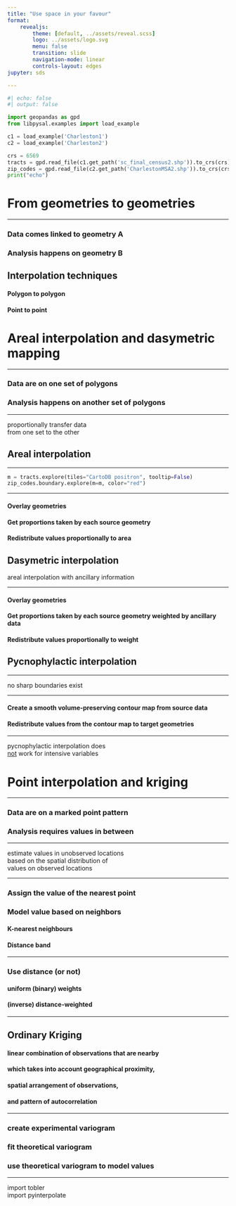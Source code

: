 ```yaml
---
title: "Use space in your favour"
format:
    revealjs:
        theme: [default, ../assets/reveal.scss]
        logo: ../assets/logo.svg
        menu: false
        transition: slide
        navigation-mode: linear
        controls-layout: edges
jupyter: sds

---
```


```python
#| echo: false
#| output: false

import geopandas as gpd
from libpysal.examples import load_example

c1 = load_example('Charleston1')
c2 = load_example('Charleston2')

crs = 6569
tracts = gpd.read_file(c1.get_path('sc_final_census2.shp')).to_crs(crs)
zip_codes = gpd.read_file(c2.get_path('CharlestonMSA2.shp')).to_crs(crs)
print("echo")
```

# From geometries to geometries

---

### Data comes linked to geometry A
### Analysis happens on geometry B {.fragment .fade-in}

## Interpolation techniques

#### Polygon to polygon {.fragment .fade-in}
#### Point to point {.fragment .fade-in}

# Areal interpolation and dasymetric mapping

---

### Data are on one set of polygons
### Analysis happens on another set of polygons {.fragment .fade-in}

---

::: {.r-fit-text .absolute top=30%}
proportionally transfer data <br>
from one set to the other
:::

## Areal interpolation

---

```python
m = tracts.explore(tiles="CartoDB positron", tooltip=False)
zip_codes.boundary.explore(m=m, color="red")
```

---


#### Overlay geometries
#### Get proportions taken by each source geometry {.fragment .fade-in}
#### Redistribute values proportionally to area {.fragment .fade-in}


## Dasymetric interpolation

::: {.r-fit-text .fragment .fade-in}
areal interpolation with ancillary information
:::

---

#### Overlay geometries
#### [Get proportions taken by each source geometry]{.fragment .fade-in} [weighted by ancillary data]{.fragment .fade-in}
#### Redistribute values proportionally to weight {.fragment .fade-in}

## Pycnophylactic interpolation

---

::: {.r-fit-text .absolute top=30%}
no sharp boundaries exist
:::

---

#### Create a smooth volume-preserving contour map from source data
#### Redistribute values from the contour map to target geometries {.fragment .fade-in}

---

::: {.r-fit-text .absolute top=25%}
pycnophylactic interpolation does<br>
<u>not</u> work for intensive variables
:::

# Point interpolation and kriging

---

### Data are on a marked point pattern
### Analysis requires values in between {.fragment .fade-in}

---

::: {.r-fit-text .absolute top=25%}
estimate values in unobserved locations<br>
based on the spatial distribution of <br>
values on observed locations
:::

---

### Assign the value of the nearest point
### Model value based on neighbors {.fragment .fade-in}
#### K-nearest neighbours {.fragment .fade-in}
#### Distance band {.fragment .fade-in}

---

### Use distance (or not)
#### uniform (binary) weights {.fragment .fade-in}
#### (inverse) distance-weighted {.fragment .fade-in}

---

## Ordinary Kriging

#### linear combination of observations that are nearby {.fragment .fade-in}
#### which takes into account geographical proximity, {.fragment .fade-in}
#### spatial arrangement of observations, {.fragment .fade-in}
#### and pattern of autocorrelation {.fragment .fade-in}

---

### create experimental variogram
### fit theoretical variogram {.fragment .fade-in}
### use theoretical variogram to model values {.fragment .fade-in}

---

::: {.r-fit-text .absolute top=15%}
import tobler<br>
import pyinterpolate
:::

